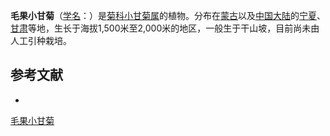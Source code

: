 {{Speciesbox
| name = 毛果小甘菊
| status = 
| status_system = 
| image = 
| genus = Cancrinia
| species = lasiocarpa
| authority = C. Winkl.
}}

'''毛果小甘菊'''（[[学名|学名]]：{{lang|la|''Cancrinia lasiocarpa''}}）是[[菊科|菊科]][[小甘菊属|小甘菊属]]的植物。分布在[[蒙古|蒙古]]以及[[中国大陆|中国大陆]]的[[宁夏|宁夏]]、[[甘肃|甘肃]]等地，生长于海拔1,500米至2,000米的地区，一般生于干山坡，目前尚未由人工引种栽培。

== 参考文献 ==
<div class="references-small">
* {{cite web| url =http://www.bioinfo.cn/db05/KmzwSpecies.php?action=view&id=3733| title =毛果小甘菊| work =《中国高等植物数据库全库》| publisher =中国科学院微生物研究所| author =昆明植物研究所| accessdate =2009-02-25| deadurl =yes| archiveurl =https://web.archive.org/web/20160305081940/http://www.bioinfo.cn/db05/KmzwSpecies.php?action=view&id=3733| archivedate =2016-03-05}}
</div>
{{Taxonbar|from=Q15230740}}

[[Category:小甘菊属|毛果小甘菊]]


{{植物小作品}}